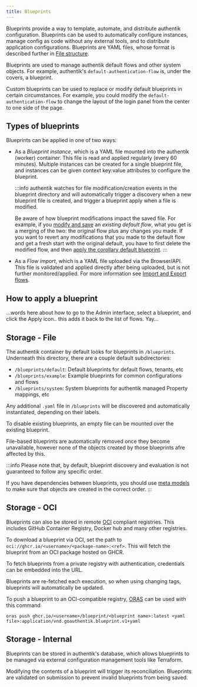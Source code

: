 ```yaml
---
title: Blueprints
---
```


Blueprints provide a way to template, automate, and distribute authentik configuration. Blueprints can be used to automatically configure instances, manage config as code without any external tools, and to distribute application configurations. Blueprints are YAML files, whose format is described further in [File structure](./v1/structure).

Blueprints are used to manage authentik default flows and other system objects. For example, authentik's `default-authentication-flow` is, under the covers, a blueprint.

Custom blueprints can be used to replace or modify default blueprints in certain circumstances. For example, you could modify the `default-authentication-flow` to change the layout of the login panel from the center to one side of the page.

## Types of blueprints

Blueprints can be applied in one of two ways:

- As a _Blueprint instance_, which is a YAML file mounted into the authentik (worker) container. This file is read and applied regularly (every 60 minutes). Multiple instances can be created for a single blueprint file, and instances can be given context key:value attributes to configure the blueprint.

    :::info
    authentik watches for file modification/creation events in the blueprint directory and will automatically trigger a discovery when a new blueprint file is created, and trigger a blueprint apply when a file is modified.

    Be aware of how blueprint modifications impact the saved file. For example, if you [modify and save](../../add-secure-apps/flows-stages/flow/#flow-configuration-options) an _existing default flow_, what you get is a merging of the two: the original flow plus any changes you made. If you want to revert any modifications that you made to the default flow and get a fresh start with the original default, you have to first delete the modified flow, and then [apply the corollary default blueprint](#how-to-apply-a-blueprint).
    :::

- As a _Flow import_, which is a YAML file uploaded via the Browser/API. This file is validated and applied directly after being uploaded, but is not further monitored/applied. For more information see [Import and Export flows](../../add-secure-apps/flows-stages/flow/#import-or-export-a-flow).

## How to apply a blueprint

...words here about how to go to the Admin interface, select a blueprint, and click the Apply icon.. this adds it back to the list of flows. Yay...

## Storage - File

The authentik container by default looks for blueprints in `/blueprints`. Underneath this directory, there are a couple default subdirectories:

- `/blueprints/default`: Default blueprints for default flows, tenants, etc
- `/blueprints/example`: Example blueprints for common configurations and flows
- `/blueprints/system`: System blueprints for authentik managed Property mappings, etc

Any additional `.yaml` file in `/blueprints` will be discovered and automatically instantiated, depending on their labels.

To disable existing blueprints, an empty file can be mounted over the existing blueprint.

File-based blueprints are automatically removed once they become unavailable, however none of the objects created by those blueprints afre affected by this.

:::info
Please note that, by default, blueprint discovery and evaluation is not guaranteed to follow any specific order.

If you have dependencies between blueprints, you should use [meta models](./v1/meta#authentik_blueprintsmetaapplyblueprint) to make sure that objects are created in the correct order.
:::

## Storage - OCI

Blueprints can also be stored in remote [OCI](https://opencontainers.org/) compliant registries. This includes GitHub Container Registry, Docker hub and many other registries.

To download a blueprint via OCI, set the path to `oci://ghcr.io/<username>/<package-name>:<ref>`. This will fetch the blueprint from an OCI package hosted on GHCR.

To fetch blueprints from a private registry with authentication, credentials can be embedded into the URL.

Blueprints are re-fetched each execution, so when using changing tags, blueprints will automatically be updated.

To push a blueprint to an OCI-compatible registry, [ORAS](https://oras.land/) can be used with this command

```
oras push ghcr.io/<username>/blueprint/<blueprint name>:latest <yaml file>:application/vnd.goauthentik.blueprint.v1+yaml
```

## Storage - Internal

Blueprints can be stored in authentik's database, which allows blueprints to be managed via external configuration management tools like Terraform.

Modifying the contents of a blueprint will trigger its reconciliation. Blueprints are validated on submission to prevent invalid blueprints from being saved.
